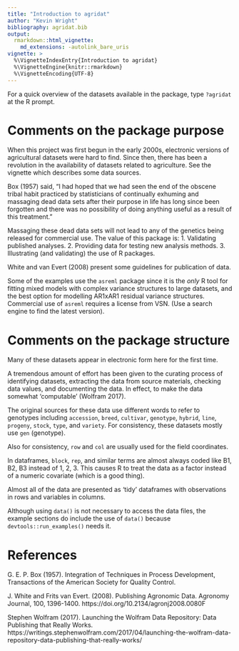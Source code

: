 ---
title: "Introduction to agridat"
author: "Kevin Wright"
bibliography: agridat.bib
output: 
  rmarkdown::html_vignette:
    md_extensions: -autolink_bare_uris
vignette: >
  %\VignetteIndexEntry{Introduction to agridat}
  %\VignetteEngine{knitr::rmarkdown}
  %\VignetteEncoding{UTF-8}
---

For a quick overview of the datasets available in the package, type `?agridat` at the R prompt.

# Comments on the package purpose

When this project was first begun in the early 2000s, electronic versions of agricultural datasets were hard to find. Since then, there has been a revolution in the availability of datasets related to agriculture.  See the vignette which describes some data sources.

Box (1957) said, "I had hoped that we had seen the end of the obscene tribal habit practiced by statisticians of continually exhuming and massaging dead data sets after their purpose in life has long since been forgotten and there was no possibility of doing anything useful as a result of this treatment."

Massaging these dead data sets will not lead to any of the genetics being released for commercial use.
The value of this package is:
1. Validating published analyses.
2. Providing data for testing new analysis methods.
3. Illustrating (and validating) the use of R packages.

White and van Evert (2008) present some guidelines for publication of data.

Some of the examples use the `asreml` package since it is the _only_ R tool for fitting mixed models with complex variance structures to large datasets, and the best option for modelling AR1xAR1 residual variance structures.  Commercial use of `asreml` requires a license from VSN. (Use a search engine to find the latest version).

# Comments on the package structure

Many of these datasets appear in electronic form here for the first time.

A tremendous amount of effort has been given to the curating process of identifying datasets, extracting the data from source materials, checking data values, and documenting the data.  In effect, to make the data somewhat 'computable' (Wolfram 2017).

The original sources for these data use different words to refer to genotypes including `accession`, `breed`, `cultivar`, `genotype`, `hybrid`, `line`, `progeny`, `stock`, `type`, and `variety`.  For consistency, these datasets mostly use `gen` (genotype).

Also for consistency, `row` and `col` are usually used for the field coordinates.

In dataframes, `block`, `rep`, and similar terms are almost always coded like B1, B2, B3 instead of 1, 2, 3.  This causes R to treat the data as a factor instead of a numeric covariate (which is a good thing).

Almost all of the data are presented as 'tidy' dataframes with observations in rows and variables in columns.

Although using `data()` is not necessary to access the data files, the example sections do include the use of `data()` because `devtools::run_examples()` needs it.

# References

G. E. P. Box (1957). Integration of Techniques in Process Development,
Transactions of the American Society for Quality Control.

J. White and Frits van Evert. (2008).
Publishing Agronomic Data.
Agronomy Journal, 100, 1396-1400.
https://doi.org/10.2134/agronj2008.0080F

Stephen Wolfram (2017).
Launching the Wolfram Data Repository: Data Publishing that Really Works.
https://writings.stephenwolfram.com/2017/04/launching-the-wolfram-data-repository-data-publishing-that-really-works/
